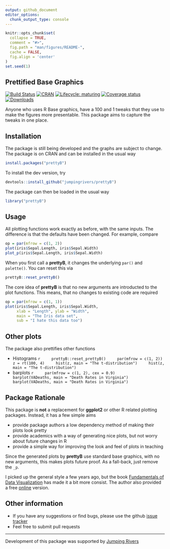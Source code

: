 ```yaml
---
output: github_document
editor_options: 
  chunk_output_type: console
---
```


<!-- README.md is generated from README.Rmd. Please edit that file -->

```r
knitr::opts_chunk$set(
  collapse = TRUE,
  comment = "#>",
  fig.path = "man/figures/README-",
  cache = FALSE,
  fig.align = 'center'
)
set.seed(1)
```

## Prettified Base Graphics

[![Build Status](https://travis-ci.org/jumpingrivers/prettyB.svg?branch=master)](https://travis-ci.org/jumpingrivers/prettyB)
[![CRAN](http://www.r-pkg.org/badges/version/prettyB)](https://cran.r-project.org/package=prettyB)
[![Lifecycle: maturing](https://img.shields.io/badge/lifecycle-maturing-blue.svg)](https://www.tidyverse.org/lifecycle/#maturing)
[![Coverage status](https://codecov.io/gh/jumpingrivers/prettyB/branch/master/graph/badge.svg)](https://codecov.io/github/jumpingrivers/prettyB?branch=master)
[![Downloads](http://cranlogs.r-pkg.org/badges/prettyB?color=brightgreen)](https://cran.r-project.org/package=prettyB)

Anyone who uses R Base graphics, have a 100 and 1 tweaks that they use to make the 
figures more presentable. This package aims to capture the tweaks in one place. 

## Installation

The package is still being developed and the graphs are subject to change.
The package is on CRAN and can be installed in the usual way
```r
install.packages("prettyB")
```
To install the dev version, try

```r
devtools::install_github("jumpingrivers/prettyB")
```
The package can then be loaded in the usual way

```r
library("prettyB")
```

## Usage

All plotting functions work exactly as before, with the same inputs. The difference 
is that the defaults have been changed. For example, compare

```r
op = par(mfrow = c(1, 2))
plot(iris$Sepal.Length, iris$Sepal.Width)
plot_p(iris$Sepal.Length, iris$Sepal.Width)
```

When you first call a __prettyB__, it changes the underlying `par()` and
`palette()`. You can reset this via

```r
prettyB::reset_prettyB()
```

The core idea of __prettyB__ is that no new arguments are introducted to the
plot functions. This means, that no changes to existing code
are required

```r
op = par(mfrow = c(1, 1))
plot(iris$Sepal.Length, iris$Sepal.Width, 
     xlab = "Length", ylab = "Width",
     main = "The Iris data set", 
     sub = "I hate this data too")
```

## Other plots

The package also prettifies other functions

  * Histograms
    ```r
    prettyB::reset_prettyB()
    par(mfrow = c(1, 2))
    z = rt(100, 4)
    hist(z, main = "The t-distribution")
    hist(z, main = "The t-distribution")
    ```
  * barplots
    ```r
    par(mfrow = c(1, 2), cex = 0.9)
    barplot(VADeaths, main = "Death Rates in Virginia")
    barplot(VADeaths, main = "Death Rates in Virginia")
    ```

## Package Rationale

This package is __not__ a replacement for __ggplot2__ or other R related plotting packages. Instead, it has a few simple aims

 * provide package authors a low dependency method of making their plots look pretty
 * provide academics with a way of generating nice plots, but not worry about future changes in R
 * provide a simple way for improving the look and feel of plots in teaching

Since the generated plots by __prettyB__ use standard base graphics, with no new arguments, this makes plots future proof. As a fall-back, just remove the `_p`.

I picked up the general style a few years ago, but the book
[Fundamentals of Data Visualization](https://amzn.to/2Hct447) has made it a bit 
more consist. The author also provided a free 
[online](https://serialmentor.com/dataviz/) version.

## Other information

 * If you have any suggestions or find bugs, please use the github [issue tracker](https://github.com/jumpingrivers/prettyB/issues)
 * Feel free to submit pull requests

---

Development of this package was supported by [Jumping Rivers](https://www.jumpingrivers.com)
